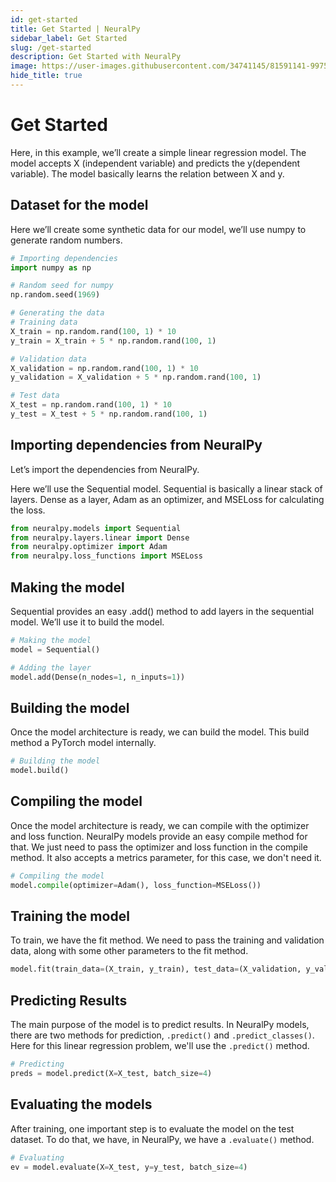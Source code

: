 ```yaml
---
id: get-started
title: Get Started | NeuralPy
sidebar_label: Get Started
slug: /get-started
description: Get Started with NeuralPy
image: https://user-images.githubusercontent.com/34741145/81591141-99752900-93d9-11ea-9ef6-cc2c68daaa19.png
hide_title: true
---
```


# Get Started

Here, in this example, we’ll create a simple linear regression model. The model accepts X (independent variable) and predicts the y(dependent variable). The model basically learns the relation between X and y.

## Dataset for the model

Here we’ll create some synthetic data for our model, we’ll use numpy to generate random numbers.

```python
# Importing dependencies
import numpy as np

# Random seed for numpy
np.random.seed(1969)

# Generating the data
# Training data
X_train = np.random.rand(100, 1) * 10
y_train = X_train + 5 * np.random.rand(100, 1)

# Validation data
X_validation = np.random.rand(100, 1) * 10
y_validation = X_validation + 5 * np.random.rand(100, 1)

# Test data
X_test = np.random.rand(100, 1) * 10
y_test = X_test + 5 * np.random.rand(100, 1)
```

## Importing dependencies from NeuralPy

Let’s import the dependencies from NeuralPy.

Here we’ll use the Sequential model. Sequential is basically a linear stack of layers. Dense as a layer, Adam as an optimizer, and MSELoss for calculating the loss.

```python
from neuralpy.models import Sequential
from neuralpy.layers.linear import Dense
from neuralpy.optimizer import Adam
from neuralpy.loss_functions import MSELoss
```

## Making the model

Sequential provides an easy .add() method to add layers in the sequential model. We’ll use it to build the model.

```python
# Making the model
model = Sequential()

# Adding the layer
model.add(Dense(n_nodes=1, n_inputs=1))
```

## Building the model

Once the model architecture is ready, we can build the model. This build method a PyTorch model internally.

```python
# Building the model
model.build()
```

## Compiling the model

Once the model architecture is ready, we can compile with the optimizer and loss function. NeuralPy models provide an easy compile method for that. We just need to pass the optimizer and loss function in the compile method. It also accepts a metrics parameter, for this case, we don't need it.

```python
# Compiling the model
model.compile(optimizer=Adam(), loss_function=MSELoss())
```

## Training the model

To train, we have the fit method. We need to pass the training and validation data, along with some other parameters to the fit method.

```python
model.fit(train_data=(X_train, y_train), test_data=(X_validation, y_validation), epochs=300, batch_size=4)
```

## Predicting Results

The main purpose of the model is to predict results. In NeuralPy models, there are two methods for prediction, `.predict()` and `.predict_classes()`. Here for this linear regression problem, we'll use the `.predict()` method.

```python
# Predicting
preds = model.predict(X=X_test, batch_size=4)
```

## Evaluating the models

After training, one important step is to evaluate the model on the test dataset. To do that, we have, in NeuralPy, we have a `.evaluate()` method.

```python
# Evaluating
ev = model.evaluate(X=X_test, y=y_test, batch_size=4)
```
